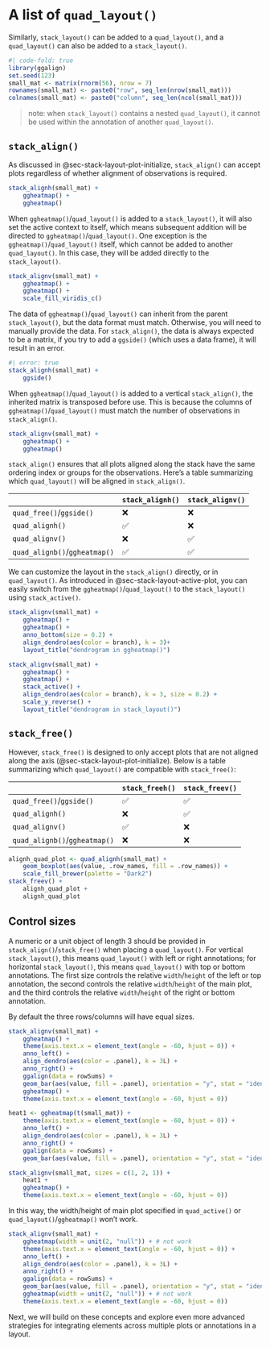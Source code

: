 # A list of `quad_layout()` {#sec-multiple-quad-layouts}
Similarly, `stack_layout()` can be added to a `quad_layout()`, and a
`quad_layout()` can also be added to a `stack_layout()`.

```r
#| code-fold: true
library(ggalign)
set.seed(123)
small_mat <- matrix(rnorm(56), nrow = 7)
rownames(small_mat) <- paste0("row", seq_len(nrow(small_mat)))
colnames(small_mat) <- paste0("column", seq_len(ncol(small_mat)))
```

> note: when `stack_layout()` contains a nested `quad_layout()`, it cannot be used
within the annotation of another `quad_layout()`. 

## `stack_align()`
As discussed in @sec-stack-layout-plot-initialize, `stack_align()` can accept
plots regardless of whether alignment of observations is required. 

```r
stack_alignh(small_mat) +
    ggheatmap() +
    ggheatmap()
```

When `ggheatmap()`/`quad_layout()` is added to a `stack_layout()`, it will also
set the active context to itself, which means subsequent addition will be
directed to `ggheatmap()`/`quad_layout()`. One exception is the
`ggheatmap()`/`quad_layout()` itself, which cannot be added to another
`quad_layout()`. In this case, they will be added directly to the
`stack_layout()`.

```r
stack_alignv(small_mat) +
    ggheatmap() +
    ggheatmap() +
    scale_fill_viridis_c()
```

The data of `ggheatmap()`/`quad_layout()` can inherit from the parent
`stack_layout()`, but the data format must match. Otherwise, you will need to
manually provide the data. For `stack_align()`, the data is always expected to
be a matrix, if you try to add a `ggside()` (which uses a data frame), it will
result in an error.

```r
#| error: true
stack_alignh(small_mat) +
    ggside()
```

When `ggheatmap()`/`quad_layout()` is added to a vertical `stack_align()`, the
inherited matrix is transposed before use. This is because the columns of
`ggheatmap()`/`quad_layout()` must match the number of observations in
`stack_align()`.
```r
stack_alignv(small_mat) +
    ggheatmap() +
    ggheatmap()
```

`stack_align()` ensures that all plots aligned along the stack have the same
ordering index or groups for the observations. Here's a table summarizing which
`quad_layout()` will be aligned in `stack_align()`.

|                               | `stack_alignh()` | `stack_alignv()` |
| ----------------------------- | ---------------- | ---------------- |
| `quad_free()`/`ggside()`      | ❌               | ❌               |
| `quad_alignh()`               | ✅               | ❌               |
| `quad_alignv()`               | ❌               | ✅               |
| `quad_alignb()`/`ggheatmap()` | ✅               | ✅               |

We can customize the layout in the `stack_align()` directly, or in
`quad_layout()`. As introduced in @sec-stack-layout-active-plot, you can easily
switch from the `ggheatmap()`/`quad_layout()` to the `stack_layout()` using
`stack_active()`.

::: {.grid}

::: {.g-col-6}
```r
stack_alignv(small_mat) +
    ggheatmap() +
    ggheatmap() +
    anno_bottom(size = 0.2) +
    align_dendro(aes(color = branch), k = 3)+
    layout_title("dendrogram in ggheatmap()")
```
:::

::: {.g-col-6}
```r
stack_alignv(small_mat) +
    ggheatmap() +
    ggheatmap() +
    stack_active() +
    align_dendro(aes(color = branch), k = 3, size = 0.2) +
    scale_y_reverse() +
    layout_title("dendrogram in stack_layout()")
```
:::

:::

## `stack_free()`
However, `stack_free()` is designed to only accept plots that are not aligned
along the axis (@sec-stack-layout-plot-initialize). Below is a table summarizing
which `quad_layout()` are compatible with `stack_free()`:

|                               | `stack_freeh()` | `stack_freev()` |
| ----------------------------- | --------------- | --------------- |
| `quad_free()`/`ggside()`      | ✅              | ✅              |
| `quad_alignh()`               | ❌              | ✅              |
| `quad_alignv()`               | ✅              | ❌              |
| `quad_alignb()`/`ggheatmap()` | ❌              | ❌              |


```r
alignh_quad_plot <- quad_alignh(small_mat) +
    geom_boxplot(aes(value, .row_names, fill = .row_names)) +
    scale_fill_brewer(palette = "Dark2")
stack_freev() +
    alignh_quad_plot +
    alignh_quad_plot
```

## Control sizes
A numeric or a unit object of length 3 should be provided in
`stack_align()`/`stack_free()` when placing a `quad_layout()`. For vertical
`stack_layout()`, this means `quad_layout()` with left or right annotations; for
horizontal `stack_layout()`, this means `quad_layout()` with top or bottom
annotations. The first size controls the relative `width`/`height` of the left
or top annotation, the second controls the relative `width`/`height` of the main
plot, and the third controls the relative `width`/`height` of the right or
bottom annotation. 

By default the three rows/columns will have equal sizes.
```r
stack_alignv(small_mat) +
    ggheatmap() +
    theme(axis.text.x = element_text(angle = -60, hjust = 0)) +
    anno_left() +
    align_dendro(aes(color = .panel), k = 3L) +
    anno_right() +
    ggalign(data = rowSums) +
    geom_bar(aes(value, fill = .panel), orientation = "y", stat = "identity") +
    ggheatmap() +
    theme(axis.text.x = element_text(angle = -60, hjust = 0))
```

```r
heat1 <- ggheatmap(t(small_mat)) +
    theme(axis.text.x = element_text(angle = -60, hjust = 0)) +
    anno_left() +
    align_dendro(aes(color = .panel), k = 3L) +
    anno_right() +
    ggalign(data = rowSums) +
    geom_bar(aes(value, fill = .panel), orientation = "y", stat = "identity")

stack_alignv(small_mat, sizes = c(1, 2, 1)) +
    heat1 +
    ggheatmap() +
    theme(axis.text.x = element_text(angle = -60, hjust = 0))
```

In this way, the width/height of main plot specified in `quad_active()` or
`quad_layout()`/`ggheatmap()` won't work.
```r
stack_alignv(small_mat) +
    ggheatmap(width = unit(2, "null")) + # not work
    theme(axis.text.x = element_text(angle = -60, hjust = 0)) +
    anno_left() +
    align_dendro(aes(color = .panel), k = 3L) +
    anno_right() +
    ggalign(data = rowSums) +
    geom_bar(aes(value, fill = .panel), orientation = "y", stat = "identity") +
    ggheatmap(width = unit(2, "null")) + # not work
    theme(axis.text.x = element_text(angle = -60, hjust = 0))
```

Next, we will build on these concepts and explore even more advanced strategies
for integrating elements across multiple plots or annotations in a layout.
